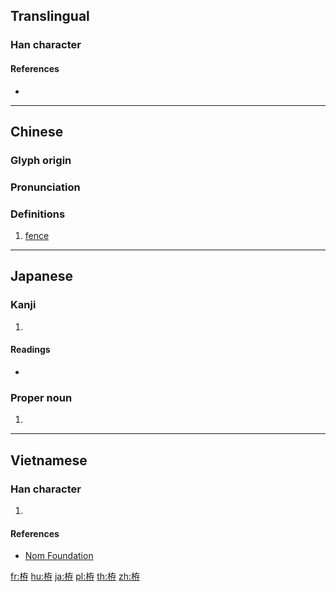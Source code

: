 ==Translingual==

===Han character===
{{Han char|rn=75|rad=木|as=06|sn=10|four=44947|canj=DKLD|ids=⿰[[木]][[存]]}}

====References====
* {{Han ref|kx=0523.120|dkj=14724|dj=0911.100|hdz=21196.060|uh=682B|ud=26667|bh=D1E5|bd=53733}}

----

==Chinese==
{{zh-forms}}

===Glyph origin===
{{Han etym}}

===Pronunciation===
{{zh-pron
|m=jiàn
|c=zin3
|mc=y
|oc=y
|ma=
|cat=n
}}

===Definitions===
{{zh-hanzi}}

# [[fence]]

----

==Japanese==

===Kanji===
{{ja-kanji|grade=|rs=木06}}

# {{defn|lang=ja|sort=木06}}

====Readings====
* {{ja-readings|on=[[そん]] (son), [[せん]] (sen)|kun=[[ふしずけ]] (fushizuke), [[かこみ]] (kakomi), [[まがき]] (magaki)}}

===Proper noun===
{{ja-pos|かこい|proper}}

# {{surname|lang=ja|sort=かこい}}

----

==Vietnamese==

===Han character===
{{vi-readings|rs=木06|hanviet=chuồng}}

# {{defn|lang=vi|sort=木06}}

====References====
* [http://nomfoundation.org/common/nom_details.php?codepoint=682b Nom Foundation]

[[fr:栫]]
[[hu:栫]]
[[ja:栫]]
[[pl:栫]]
[[th:栫]]
[[zh:栫]]